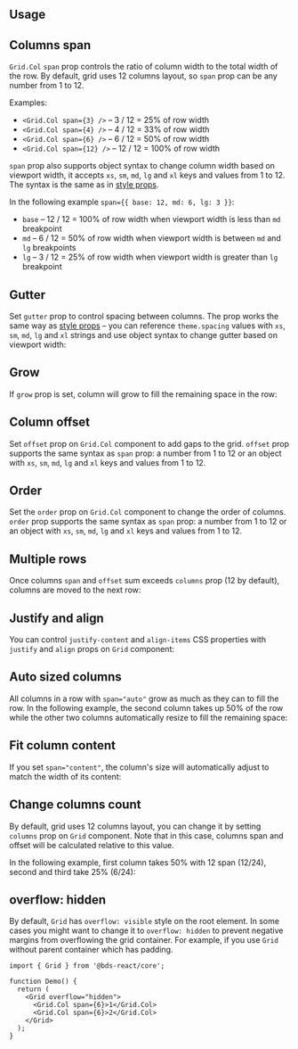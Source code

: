 

## Usage

<Demo data={GridDemos.usage} />

## Columns span

`Grid.Col` `span` prop controls the ratio of column width to the total width of the row.
By default, grid uses 12 columns layout, so `span` prop can be any number from 1 to 12.

Examples:

- `<Grid.Col span={3} />` – 3 / 12 = 25% of row width
- `<Grid.Col span={4} />` – 4 / 12 = 33% of row width
- `<Grid.Col span={6} />` – 6 / 12 = 50% of row width
- `<Grid.Col span={12} />` – 12 / 12 = 100% of row width

`span` prop also supports object syntax to change column width based on viewport width,
it accepts `xs`, `sm`, `md`, `lg` and `xl` keys and values from 1 to 12. The syntax
is the same as in [style props](/styles/style-props).

In the following example `span={{ base: 12, md: 6, lg: 3 }}`:

- `base` – 12 / 12 = 100% of row width when viewport width is less than `md` breakpoint
- `md` – 6 / 12 = 50% of row width when viewport width is between `md` and `lg` breakpoints
- `lg` – 3 / 12 = 25% of row width when viewport width is greater than `lg` breakpoint

<Demo data={GridDemos.responsive} />

## Gutter

Set `gutter` prop to control spacing between columns. The prop works the same
way as [style props](/styles/style-props) – you can reference `theme.spacing` values
with `xs`, `sm`, `md`, `lg` and `xl` strings and use object syntax to change gutter
based on viewport width:

<Demo data={GridDemos.gutter} />

## Grow

If `grow` prop is set, column will grow to fill the remaining space in the row:

<Demo data={GridDemos.growConfigurator} />

## Column offset

Set `offset` prop on `Grid.Col` component to add gaps to the grid. `offset` prop
supports the same syntax as `span` prop: a number from 1 to 12 or an object with `xs`, `sm`, `md`, `lg` and `xl` keys and values from 1 to 12.

<Demo data={GridDemos.offset} />

## Order

Set the `order` prop on `Grid.Col` component to change the order of columns. `order` prop
supports the same syntax as `span` prop: a number from 1 to 12 or an object with `xs`, `sm`, `md`, `lg` and `xl` keys and values from 1 to 12.

<Demo data={GridDemos.order} />

## Multiple rows

Once columns `span` and `offset` sum exceeds `columns` prop (12 by default),
columns are moved to the next row:

<Demo data={GridDemos.rows} />

## Justify and align

You can control `justify-content` and `align-items` CSS properties with `justify` and `align` props on `Grid` component:

<Demo data={GridDemos.flexConfigurator} />

## Auto sized columns

All columns in a row with `span="auto"` grow as much as they can to fill the row.
In the following example, the second column takes up 50% of the row while the other two columns automatically resize to fill the remaining space:

<Demo data={GridDemos.auto} />

## Fit column content

If you set `span="content"`, the column's size will automatically adjust to match the width of its content:

<Demo data={GridDemos.content} />

## Change columns count

By default, grid uses 12 columns layout, you can change it by setting `columns` prop on `Grid` component.
Note that in this case, columns span and offset will be calculated relative to this value.

In the following example, first column takes 50% with 12 span (12/24), second and third take 25% (6/24):

<Demo data={GridDemos.columns} />

## overflow: hidden

By default, `Grid` has `overflow: visible` style on the root element. In some cases
you might want to change it to `overflow: hidden` to prevent negative margins from
overflowing the grid container. For example, if you use `Grid` without parent container
which has padding.

```tsx
import { Grid } from '@bds-react/core';

function Demo() {
  return (
    <Grid overflow="hidden">
      <Grid.Col span={6}>1</Grid.Col>
      <Grid.Col span={6}>2</Grid.Col>
    </Grid>
  );
}
```
